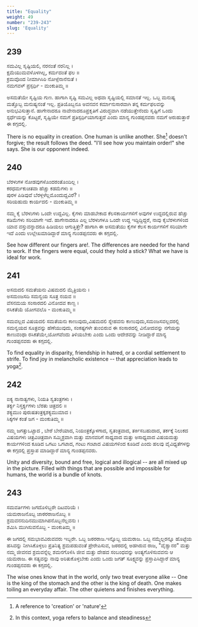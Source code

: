 ```yaml
---
title: "Equality"
weight: 49
number: "239-243"
slug: 'Equality'
---
```


## 239
ಸಮವಿಲ್ಲ ಸೃಷ್ಟಿಯಲಿ, ನರನಂತೆ ನರನಿಲ್ಲ ।  
ಕ್ಷಮೆಯುಮವಳೊಳಗಿಲ್ಲ, ಕರ್ಮದಂತೆ ಫಲ ॥  
ಕ್ರಮವೊಂದ ನೀಮಾಗಿಸಿರಿ ನೋಳ್ಪೆನಾನೆನುತೆ ।  
ನಮಗವಳ್ ಪ್ರಸ್ಪರ್ಧಿ - ಮಂಕುತಿಮ್ಮ ॥

ಅಸಮತೆಯೇ ಸೃಷ್ಟಿಯ ಗುಣ. ಹಾಗಾಗಿ ಸೃಷ್ಟಿ ಸಮವಿಲ್ಲ ಅಥವಾ ಸೃಷ್ಟಿಯಲ್ಲಿ ಸಮಾನತೆ ಇಲ್ಲ. ಒಬ್ಬ ಮನುಷ್ಯ ಮತ್ತೊಬ್ಬ ಮನುಷ್ಯನಂತೆ ಇಲ್ಲ. ಪ್ರತಿಯೊಬ್ಬನೂ ಅವನವನ ಕರ್ಮಾನುಸಾರವಾಗಿ ತನ್ನ ಕರ್ಮಫಲವನ್ನು ಅನುಭವಿಸುತ್ತಾನೆ. ಹಾಗೇನಾದರೂ ನಾವೇನಾದರೂಪ್ರಕೃತಿಗೆ ವಿರುದ್ಧವಾಗಿ ನಡೆಯುತ್ತೇನೆಂದು ಸೃಷ್ಟಿಗೆ ಒಂದು ಸ್ಪರ್ಧೆಯನ್ನು ಕೊಟ್ಟರೆ, ಸೃಷ್ಟಿಯೇ ನಮಗೆ ಪ್ರತಿಸ್ಪರ್ಧಿಯಾಗುತ್ತದೆ ಎಂದು ಮಾನ್ಯ ಗುಂಡಪ್ಪನವರು ನಮಗೆ ಅರುಹುತ್ತಾರೆ ಈ ಕಗ್ಗದಲ್ಲಿ.

There is no equality in creation. One human is unlike another. She[^87] doesn't forgive; the result follows the deed. "I'll see how you maintain order!" she says. She is our opponent indeed.

## 240
ಬೆರಳುಗಳ ನೋಡವುಗಳೊಂದರಂತೊಂದಿಲ್ಲ ।  
ಕರಧರ್ಮಕುಚಿತವಾ ಹೆಚ್ಚು ಕಡಮೆಗಳು ॥  
ಪುರಳ ಪಿಡಿವುವೆ ಬೆರಳ್ಗಳೆಲ್ಲಮೊಂದುದ್ದವಿರೆ? ।  
ಸರಿಯಹುದು ಕಾರ್ಯದಲಿ - ಮಂಕುತಿಮ್ಮ ॥

ನಮ್ಮ ಕೈ ಬೆರಳುಗಳು ಒಂದೇ ಉದ್ದವಿಲ್ಲ. ಕೈಗಳು ಮಾಡಬೇಕಾದ ಕೆಲಸಕಾರ್ಯಗಳಿಗೆ ಅವುಗಳ ಉದ್ದದಲ್ಲಿರುವ ಹೆಚ್ಚು ಕಡಿಮೆಗಳು ಸರಿಯಾಗೇ ಇದೆ. ಹಾಗೇನಾದರೂ ಎಲ್ಲ ಬೆರಳುಗಳೂ ಒಂದೇ ಉದ್ದ ಇದ್ದಿದ್ದಿದ್ದರೆ, ನಾವು ಕೈಬೆರಳುಗಳಿಂದ ಯಾವ ವಸ್ತುವನ್ನಾದರೂ ಹಿಡಿಯಲು ಆಗುತ್ತಿತ್ತೇ? ಹಾಗಾಗಿ ಈ ಅಸಮತೆಯು ಕೈಗಳ ಕೆಲಸ ಕಾರ್ಯಗಳಿಗೆ ಸರಿಯಾಗೇ ಇದೆ ಎಂದು ಉಲ್ಲೇಖಮಾಡಿದ್ದಾರೆ ಮಾನ್ಯ ಗುಂಡಪ್ಪನವರು ಈ ಕಗ್ಗದಲ್ಲಿ.

See how different our fingers are!. The differences are needed for the hand to work. If the fingers were equal, could they hold a stick? What we have is ideal for work. 

## 241
ಅಸಮದಲಿ ಸಮತೆಯನು ವಿಷಮದಲಿ ಮೈತ್ರಿಯನು ।  
ಅಸಮಂಜಸದಿ ಸಮನ್ವಯ ಸೂತ್ರ ನಯವ ॥  
ವೆಸನಮಯ ಸಂಸಾರದಲಿ ವಿನೋದವ ಕಾಣ್ಬ ।  
ರಸಿಕತೆಯೆ ಯೋಗವಲೊ - ಮಂಕುತಿಮ್ಮ ॥

ಸಮವಲ್ಲದ ವಿಷಯದಲಿ ಸಮತೆಯನು ಕಾಣುವುದು,ವಿಷಮದಲಿ ಸ್ನೇಹವನು ಕಾಣುವುದು,ಸಮಂಜಸವಲ್ಲದರಲ್ಲಿ ಸಮನ್ವಯದ ಸೂತ್ರವನ್ನು ಹೆಣೆಯುವುದು, ಸಂಕಷ್ಟಗಳೇ ತುಂಬಿರುವ ಈ ಸಂಸಾರದಲ್ಲಿ ವಿನೋದವನ್ನು ನಗೆಯನ್ನು ಕಾಣುವಂಥಾ ರಸಿಕತೆಯೇ,ಯೋಗವೆಂದು ತಿಳಿಯಬೇಕು ಎಂದು ಒಂದು ಆದೇಶವನ್ನು ನೀಡಿದ್ದಾರೆ ಮಾನ್ಯ ಗುಂಡಪ್ಪನವರು ಈ ಕಗ್ಗದಲ್ಲಿ.

To find equality in disparity, friendship in hatred, or a cordial settlement to strife. To find joy in melancholic existence -- that appreciation leads to yoga[^88].

## 242
ಐಕ್ಯ ನಾನಾತ್ವಗಳು, ನಿಯತಿ ಸ್ವತಂತ್ರಗಳು ।  
ತರ್ಕ್ಯ ನಿಸ್ತರ್ಕ್ಯಗಳು ಬೆರತು ಚಿತ್ರದಲಿ ॥  
ಶಕ್ಯಮುಂ ಪುರುಷತಂತ್ರಕ್ಕಶಕ್ಯಮುಮಾದ ।  
ಸಿಕ್ಕಗಳ ಕಂತೆ ಜಗ - ಮಂಕುತಿಮ್ಮ ॥

ನಮ್ಮ ಜಗತ್ತುಒಟ್ಟಾದ , ಬೇರೆ ಬೇರೆಯಾದ, ನಿಯಂತ್ರಕ್ಕೊಳಗಾದ, ಸ್ವತಂತ್ರವಾದ, ತರ್ಕಿಸಬಹುದಾದ, ತರ್ಕಕ್ಕೆ ನಿಲುಕದ ವಿಷಯಗಳು ಚಿತ್ರವಿಚಿತ್ರವಾಗಿ ಸಮ್ಮಿಶ್ರವಾಗಿ ಮತ್ತು ಮಾನವರಿಗೆ ಸಾಧ್ಯವಾದ ಮತ್ತು ಅಸಾಧ್ಯವಾದ ವಿಷಯಮತ್ತು ಕಾರ್ಯಗಳಿಂದ ಕೂಡಿದ ಒಗಟು ಒಗಟಾದ, ಗಂಟು ಗಂಟಾದ ವಿಷಯಗಳಿಂದ ಕೂಡಿದೆ ಎಂದು ಹಲವು ವೈವಿಧ್ಯತೆಗಳನ್ನು ಈ ಕಗ್ಗದಲ್ಲಿ ಪ್ರಸ್ತಾಪ ಮಾಡಿದ್ದಾರೆ ಮಾನ್ಯ ಗುಂಡಪ್ಪನವರು.

Unity and diversity, bound and free, logical and illogical -- are all mixed up in the picture. Filled with things that are possible and impossible for humans, the world is a bundle of knots.

## 243
ಸಮವರ್ತಿಗಳು ಜಗದೊಳಿಬ್ಬರೇ ದಿಟವರಿಯೆ ।  
ಯಮರಾಜನೊಬ್ಬ ಜಾಠರರಾಜನೊಬ್ಬ ॥  
ಶ್ರಮವನನುದಿನಮುಮಾಗಿಪನೊಬ್ಬನೆಲ್ಲವನು ।  
ಶಮಿಸಿ ಮುಗಿಸುವನೊಬ್ಬ - ಮಂಕುತಿಮ್ಮ ॥

ಈ ಜಗದಲ್ಲಿ ಸಮಭಾವವಿರುವವರು ಇಬ್ಬರೇ. ಒಬ್ಬ ಜಠರರಾಜ.ಇನ್ನೊಬ್ಬ ಯಮರಾಜ. ಒಬ್ಬ ನಮ್ಮೆಲ್ಲರನ್ನೂ ಹೊಟ್ಟೆಯ ಹಸಿವನ್ನು ನೀಗಿಸಿಕೊಳ್ಳಲು ಪ್ರತಿನಿತ್ಯ ಶ್ರಮಪಡುವಂತೆ ಪ್ರೇರೇಪಿಸುವ, ಜಠರದಲ್ಲಿ ಅಡಗಿರುವ ರಾಜ, "ವೈಶ್ವಾನರ" ಮತ್ತು ನಮ್ಮ ಜೀವನದ ಶ್ರಮವನ್ನೆಲ್ಲ ಶಮನಗೊಳಿಸಿ ಜೀವ ಮತ್ತು ದೇಹದ ಸಂಬಂಧವನ್ನು ಅಂತ್ಯಗೊಳಿಸುವವನು ಆ ಯಮರಾಜ. ಈ ಸತ್ಯವನ್ನು ನಾವು ಅರಿತುಕೊಳ್ಳಬೇಕು ಎಂದು ಒಂದು ಜಗತ್ ಸೂಕ್ಷ್ಮವನ್ನು ಪ್ರಸ್ತಾಪಿಸಿದ್ದಾರೆ ಮಾನ್ಯ ಗುಂಡಪ್ಪನವರು ಈ ಕಗ್ಗದಲ್ಲಿ.

The wise ones know that in the world, only two treat everyone alike -- One is the king of the stomach and the other is the king of death. One makes toiling an everyday affair. The other quietens and finishes everything.

[^87]: A reference to 'creation' or 'nature'
[^88]: In this context, yoga refers to balance and steadiness